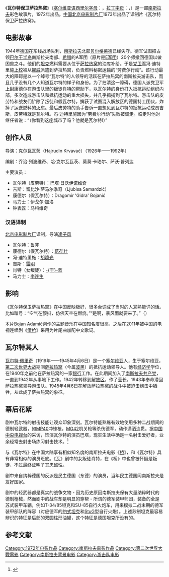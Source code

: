 {{Refimprove|time=2022-02-03T18:05:20+00:00}}
{{Original research}}
{{Infobox Film
| name           = 瓦尔特保卫萨拉热窝
| original_name  = ''Валтер Брани Сарајево''
| image          = Valter.jpg
| image size     = 
| alt            =
| cn_image       = 
| hk_image       = 
| tw_image       = 
| caption        = 本电影在中国名气之大以至于有人用其海报画像作为啤酒商标
| director       = 哈·克尔瓦瓦茨
| producer       = 佩塔尔·索巴季奇
| writer         = 乔治·列波维奇、哈·克尔瓦瓦茨、莫莫·卡珀尔、萨沃·普列达
| based on       = 
| narrator       = 
| starring       = [[巴塔·日沃伊诺维奇|巴塔·日沃伊诺维奇]]、留比沙·萨马尔季奇（Ljubisa Samardzić）、Dragomir 'Gidra' Bojanić、伊戈尔·加洛、马林诺维奇
| music          = 博·阿达米奇
| cinematography = 米·迪克萨沃耶维奇
| editing        = Jelena Bjenjaš
| studio         = 波斯纳电影制片厂
| distributor    = 
| released       = [[1972|1972]]（[[南斯拉夫社会主义联邦共和国|南斯拉夫]]）<br/>[[1973|1973]]（[[中华人民共和国|中国]]）
| runtime        = 128 分鐘
| country        = {{flag|SFR Yugoslavia|name=南斯拉夫}}
| language       = [[塞尔维亚-克罗地亚语|塞尔维亚-克罗地亚语]]、[[德语|德语]]
| budget         = 
| gross          = 
| preceded_by    = 
| followed_by    = 
| amg_id         = 
| imdb_id        = 0069452
| cn_name        = 瓦尔特保卫萨拉热窝
| hk_name        = 
| tw_name        = 
}}

《'''瓦尔特保卫萨拉热窝'''》（[[塞尔维亚语|塞尔维亚语]][[西里尔字母|西里尔字母]]：{{lang|sr|Валтер Брани Сарајево}}，[[拉丁字母|拉丁字母]]：{{lang|sh|Valter brani Sarajevo}}，{{lang-en|Walter defends Sarajevo}}）是一部[[南斯拉夫|南斯拉夫]]彩色故事片，1972年出品。[[中国|中国]][[北京电影制片厂|北京电影制片厂]]1973年出品了译制片《瓦尔特保卫萨拉热窝》。

== 电影故事 ==

1944年[[德国|德国]]在东线战场失利，[[南斯拉夫|南斯拉夫]]北部[[贝尔格莱德|贝尔格莱德]]已经失守。德军试图把占领[[巴尔干半岛|巴尔干半岛]]南斯拉夫南部、[[希腊|希腊]]的A军团（原片是[[E集团军群|E军团]]）20个师撤回德国以做困兽之斗。他们的[[坦克|坦克]]燃料需要从位于[[萨拉热窝|萨拉热窝]]的油库补给。于是[[党卫军|党卫军]]冯·迪特里施[[上校|上校]]被从[[挪威|挪威]]派遣到萨拉热窝，负责燃料秘密运输的“劳费尔行动”。该行动最大的障碍是以一个绰号“瓦尔特”的人领导的活跃在萨拉热窝的南斯拉夫游击队，而且几乎没有几个人知道瓦尔特的样子和身份。为了扫清这一障碍，德国人派党卫军[[上尉|上尉]]康德尔在游击队里的叛徒肖特的帮助下，以瓦尔特的身份打入抵抗运动组织内部，多次造成游击队和抵抗运动的重大损失，并几乎抓捕到了瓦尔特。游击队的皮劳特和战友们铲除了叛徒和假瓦尔特，擒获了试图混入解放区的德国特工团伙，炸掉了运送燃料的[[火车|火车]]。最后皮劳特的助手告诉一直想见到瓦尔特的抵抗运动成员吉斯，皮劳特就是瓦尔特。冯·迪特里施因为“劳费尔行动”失败被调走。临走时他对继任者说：“{{lang|de|Sehen Sie diese Stadt? Das ist Walter!}}（你看到这座城市了吗？他就是瓦尔特!）”

== 创作人员 ==
导演：克尔瓦瓦茨（Hajrudin Krvavać）（1926年——1992年）

编剧：乔治·列波维奇、哈·克尔瓦瓦茨、莫莫·卡珀尔、萨沃·普列达

主要演员：
* 瓦尔特（皮劳特）：[[巴塔·日沃伊诺维奇|巴塔·日沃伊诺维奇]]
* 吉斯：留比沙·萨马尔季奇（Ljubisa Samardzić）
* 康德尔（假瓦尔特）：Dragomir 'Gidra' Bojanić
* 马力士：伊戈尔·加洛
* 钟表匠：马科维奇

=== 汉语译制 ===
[[北京电影制片厂|北京电影制片厂]]译制，导演[[凌子风|凌子风]]
* 瓦尔特：[[鲁非|鲁非]]
* 康德尔（假瓦尔特）：[[葛存壮|葛存壮]]
* 冯·迪特里施：[[胡曉光|胡曉光]]
* 吉斯：[[雷明|雷明]]
* 肖特（女叛徒）：[[于蓝|-{于}-蓝]]
* 马力士：[[李连生|李连生]]

== 影响 ==
《瓦尔特保卫萨拉热窝》在中国反映极好，很多台词成了当时的人耳熟能详的话。比如暗号：“空气在颤抖，仿佛天空在燃烧。”“是啊，暴风雨就要来了。”（{{lang|sh|"Vazduh trepti, kao da nebo gori." "Sprema se oluja..."}}）

本片Bojan Adamić创作的主题音乐在中国知名度很高，之后在2011年被中国的电视连续剧《[[借枪|借枪]]》采用为片尾曲加配中文歌词。

== 瓦尔特其人 ==

[[瓦尔特·佩里奇|瓦尔特·佩里奇]]（1919年——1945年4月6日）是一个[[塞尔维亚|塞尔维亚]]人，生于塞尔维亚，[[第二次世界大战|第二次世界大战]]期间[[萨拉热窝|萨拉热窝]]（今属[[波黑|波黑]]）的抵抗运动领导人。他有[[经济学|经济学]]学位，在1940年之前他在萨拉热窝的一家[[银行|银行]]工作。在此期间加入了[[南斯拉夫共产党|南斯拉夫共产党]]，一直到1942年从事地下工作。1942年转移到[[解放区|解放区]]，作了[[营|营]]长。1943年奉命潜回萨拉热窝领导游击队。1945年4月6日在解放萨拉热窝的战斗中被[[迫击炮|迫击炮]]击中牺牲，从此成了萨拉热窝的象征。

== 幕后花絮 ==
剧中瓦尔特的射击技能让观众印象深刻。瓦尔特能熟练有效地使用多种二战期间的德制轻武器，如[[MP40|MP40]]冲锋枪，[[MG42|MG42]]机关枪等杀伤德军，动作潇洒连贯。据[[中国中央电视台|中国中央电视台]]的采访，饰演瓦尔特的演员巴塔，现实生活中确是一名射击爱好者，业余经常去射击场练习射击技术。<ref>{{Cite web |url=https://www.youtube.com/watch?v=d-zMbAa373A |title=存档副本 |access-date=2015-12-27 |archive-date=2016-03-17 |archive-url=https://web.archive.org/web/20160317001726/https://www.youtube.com/watch?v=d-zMbAa373A |dead-url=no }}</ref>

与《瓦尔特》在中国大陆享有相似知名度的南斯拉夫电影《[[桥_(1969年电影)|桥]]》，和《瓦尔特》具有非常相似的演员班底。《瓦》剧中的女叛徒肖特，在《桥》中也曾被怀疑是叛徒，不过最终证明了其忠诚性。

剧中来自纳粹德国的反派是民主德国（东德）的演员，当年民主德国同南斯拉夫是友好国家。

剧中的轻武器都是真实的战争文物 - 因为历史原因南斯拉夫保有大量纳粹时代的德制枪械，然而剧中的战车却是明显的穿帮 - 所谓的德军装甲师团，装备的全是苏式装甲车辆，例如T-34/85坦克和SU-85自行火炮车，用来模拟二战末期的德军装甲部队的阵容（对应德军的[[豹式坦克|豹式坦克]]和[[StuG|StuG]]型自行火炮）。上述苏制坦克最容易辨识的特征是后部的双圆柱形油罐，这个特征是德国坦克所没有的。

== 参考文献 ==
<references />

{{wikiquote|瓦尔特保卫萨拉热窝}}

{{DEFAULTSORT:Valter Brani Sarajevo}}
[[Category:1972年电影作品|Category:1972年电影作品]]
[[Category:南斯拉夫電影作品|Category:南斯拉夫電影作品]]
[[Category:第二次世界大戰電影|Category:第二次世界大戰電影]]
[[Category:南斯拉夫背景电影|Category:南斯拉夫背景电影]]
[[Category:游击队电影|Category:游击队电影]]